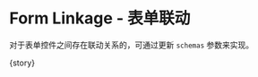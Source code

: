 
<Meta
  title="FluentForm/Advanced"
  component={meta.component}
  decorators={meta.decorators}
  argTypes={meta.argTypes}
  parameters={meta.parameters} />

# Form Linkage - 表单联动

对于表单控件之间存在联动关系的，可通过更新 `schemas` 参数来实现。

<Canvas withToolbar mdxSource={source}>
  <Story name="Form Linkage">{story}</Story>
</Canvas>

<ArgsTable of={FluentFormComponent} />
